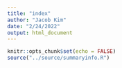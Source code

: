 ```yaml
---
title: "index"
author: "Jacob Kim"
date: "2/24/2022"
output: html_document
---
```


```r
knitr::opts_chunk$set(echo = FALSE)
source("../source/summaryinfo.R")
```


